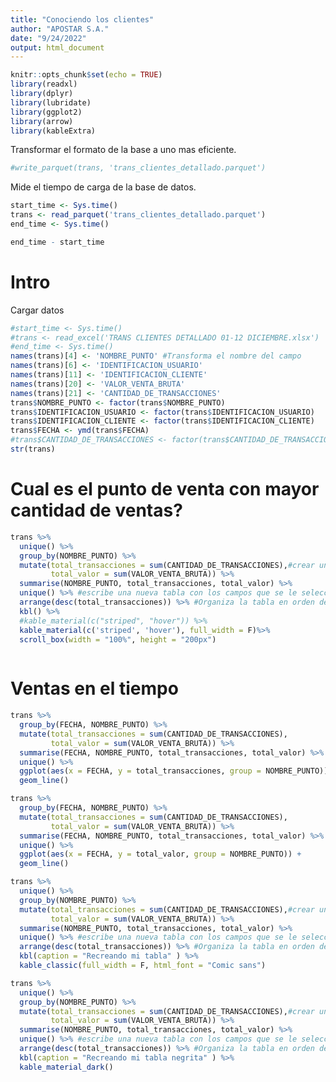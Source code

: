 ---
title: "Conociendo los clientes"
author: "APOSTAR S.A."
date: "9/24/2022"
output: html_document
---

```{r setup, include=FALSE, warning = F, message = F}
knitr::opts_chunk$set(echo = TRUE)
library(readxl)
library(dplyr)
library(lubridate)
library(ggplot2)
library(arrow)
library(kableExtra)
```

Transformar el formato de la base a uno mas eficiente.

```{r}
#write_parquet(trans, 'trans_clientes_detallado.parquet')
```

Mide el tiempo de carga de la base de datos.

```{r}
start_time <- Sys.time()
trans <- read_parquet('trans_clientes_detallado.parquet')
end_time <- Sys.time()

end_time - start_time

```

# Intro

Cargar datos

```{r data}
#start_time <- Sys.time()
#trans <- read_excel('TRANS CLIENTES DETALLADO 01-12 DICIEMBRE.xlsx')
#end_time <- Sys.time()
names(trans)[4] <- 'NOMBRE_PUNTO' #Transforma el nombre del campo
names(trans)[6] <- 'IDENTIFICACION_USUARIO'
names(trans)[11] <- 'IDENTIFICACION_CLIENTE'
names(trans)[20] <- 'VALOR_VENTA_BRUTA'
names(trans)[21] <- 'CANTIDAD_DE_TRANSACCIONES'
trans$NOMBRE_PUNTO <- factor(trans$NOMBRE_PUNTO)
trans$IDENTIFICACION_USUARIO <- factor(trans$IDENTIFICACION_USUARIO)
trans$IDENTIFICACION_CLIENTE <- factor(trans$IDENTIFICACION_CLIENTE)
trans$FECHA <- ymd(trans$FECHA)
#trans$CANTIDAD_DE_TRANSACCIONES <- factor(trans$CANTIDAD_DE_TRANSACCIONES)
str(trans)
```

# Cual es el punto de venta con mayor cantidad de ventas?

```{r}
trans %>%
  unique() %>%
  group_by(NOMBRE_PUNTO) %>%
  mutate(total_transacciones = sum(CANTIDAD_DE_TRANSACCIONES),#crear una nueva variable con el mutate
         total_valor = sum(VALOR_VENTA_BRUTA)) %>%
  summarise(NOMBRE_PUNTO, total_transacciones, total_valor) %>%
  unique() %>% #escribe una nueva tabla con los campos que se le seleccione
  arrange(desc(total_transacciones)) %>% #Organiza la tabla en orden desc #%>% operador pipe
  kbl() %>%
  #kable_material(c("striped", "hover")) %>%
  kable_material(c('striped', 'hover'), full_width = F)%>%
  scroll_box(width = "100%", height = "200px")
  
```

# Ventas en el tiempo

```{r}
trans %>%
  group_by(FECHA, NOMBRE_PUNTO) %>%
  mutate(total_transacciones = sum(CANTIDAD_DE_TRANSACCIONES),
         total_valor = sum(VALOR_VENTA_BRUTA)) %>%
  summarise(FECHA, NOMBRE_PUNTO, total_transacciones, total_valor) %>%
  unique() %>%
  ggplot(aes(x = FECHA, y = total_transacciones, group = NOMBRE_PUNTO)) +
  geom_line()
```

```{r}
trans %>%
  group_by(FECHA, NOMBRE_PUNTO) %>%
  mutate(total_transacciones = sum(CANTIDAD_DE_TRANSACCIONES),
         total_valor = sum(VALOR_VENTA_BRUTA)) %>%
  summarise(FECHA, NOMBRE_PUNTO, total_transacciones, total_valor) %>%
  unique() %>%
  ggplot(aes(x = FECHA, y = total_valor, group = NOMBRE_PUNTO)) +
  geom_line() 
```
```{r}
trans %>%
  unique() %>%
  group_by(NOMBRE_PUNTO) %>%
  mutate(total_transacciones = sum(CANTIDAD_DE_TRANSACCIONES),#crear una nueva variable con el mutate
         total_valor = sum(VALOR_VENTA_BRUTA)) %>%
  summarise(NOMBRE_PUNTO, total_transacciones, total_valor) %>%
  unique() %>% #escribe una nueva tabla con los campos que se le seleccione
  arrange(desc(total_transacciones)) %>% #Organiza la tabla en orden desc #%>% operador pipe
  kbl(caption = "Recreando mi tabla" ) %>%
  kable_classic(full_width = F, html_font = "Comic sans")
```
```{r}
trans %>%
  unique() %>%
  group_by(NOMBRE_PUNTO) %>%
  mutate(total_transacciones = sum(CANTIDAD_DE_TRANSACCIONES),#crear una nueva variable con el mutate
         total_valor = sum(VALOR_VENTA_BRUTA)) %>%
  summarise(NOMBRE_PUNTO, total_transacciones, total_valor) %>%
  unique() %>% #escribe una nueva tabla con los campos que se le seleccione
  arrange(desc(total_transacciones)) %>% #Organiza la tabla en orden desc #%>% operador pipe
  kbl(caption = "Recreando mi tabla negrita" ) %>%
  kable_material_dark()
```

